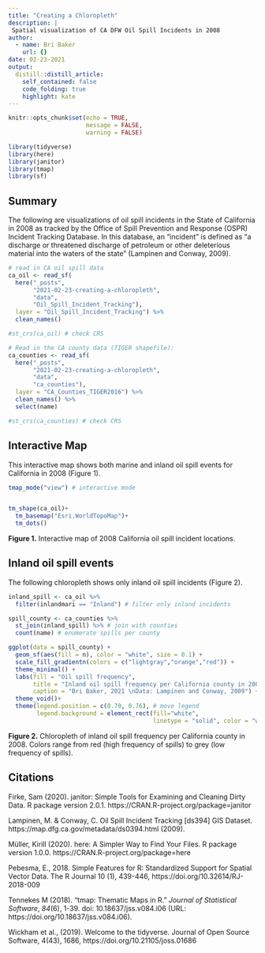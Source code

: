 ```yaml
---
title: "Creating a Chloropleth"
description: |
 Spatial visualization of CA DFW Oil Spill Incidents in 2008
author:
  - name: Bri Baker
    url: {}
date: 02-23-2021
output:
  distill::distill_article:
    self_contained: false
    code_folding: true
    highlight: kate
---
```


```r
knitr::opts_chunk$set(echo = TRUE,
                      message = FALSE,
                      warning = FALSE)

library(tidyverse)
library(here)
library(janitor)
library(tmap)
library(sf)

```

## Summary

The following are visualizations of oil spill incidents in the State of California in 2008 as tracked by the Office of Spill Prevention and Response (OSPR) Incident Tracking Database. In this database, an "incident" is defined as "a discharge or threatened discharge of petroleum or other deleterious material into the waters of the state" (Lampinen and Conway, 2009).



```r

# read in CA oil spill data
ca_oil <- read_sf(
  here("_posts",
       "2021-02-23-creating-a-chloropleth",
       "data",
       "Oil_Spill_Incident_Tracking"), 
  layer = "Oil_Spill_Incident_Tracking") %>% 
  clean_names()

#st_crs(ca_oil) # check CRS

# Read in the CA county data (TIGER shapefile):
ca_counties <- read_sf(
  here("_posts",
       "2021-02-23-creating-a-chloropleth",
       "data",
       "ca_counties"), 
  layer = "CA_Counties_TIGER2016") %>% 
  clean_names() %>% 
  select(name)

#st_crs(ca_counties) # check CRS

```


## Interactive Map

This interactive map shows both marine and inland oil spill events for California in 2008 (Figure 1).

```r

tmap_mode("view") # interactive mode


tm_shape(ca_oil)+
  tm_basemap("Esri.WorldTopoMap")+
  tm_dots()

```
**Figure 1.** Interactive map of 2008 California oil spill incident locations.



## Inland oil spill events

The following chloropleth shows only inland oil spill incidents (Figure 2).

```r
inland_spill <- ca_oil %>%
  filter(inlandmari == "Inland") # filter only inland incidents

spill_county <- ca_counties %>% 
  st_join(inland_spill) %>% # join with counties
  count(name) # enumerate spills per county

```

```r
ggplot(data = spill_county) +
  geom_sf(aes(fill = n), color = "white", size = 0.1) +
  scale_fill_gradientn(colors = c("lightgray","orange","red")) +
  theme_minimal() +
  labs(fill = "Oil spill frequency",
       title = "Inland oil spill frequency per California county in 2008",
       caption = "Bri Baker, 2021 \nData: Lampinen and Conway, 2009") +
  theme_void()+
  theme(legend.position = c(0.79, 0.76), # move legend
        legend.background = element_rect(fill="white", 
                                         linetype = "solid", color = "whitesmoke"))
```

**Figure 2.** Chloropleth of inland oil spill frequency per California county in 2008. Colors range from red (high frequency of spills) to grey (low frequency of spills).



## Citations

Firke, Sam (2020). janitor: Simple Tools for Examining and Cleaning Dirty Data. R package version 2.0.1.
  https://CRAN.R-project.org/package=janitor

Lampinen, M. & Conway, C. Oil Spill Incident Tracking [ds394] GIS Dataset. https://map.dfg.ca.gov/metadata/ds0394.html (2009).

Müller, Kirill (2020). here: A Simpler Way to Find Your Files. R package version 1.0.0.
  https://CRAN.R-project.org/package=here
  
Pebesma, E., 2018. Simple Features for R: Standardized Support for Spatial Vector Data. The R Journal 10 (1), 439-446,
  https://doi.org/10.32614/RJ-2018-009

Tennekes M (2018). “tmap: Thematic Maps in R.”
_Journal of Statistical Software_, *84*(6), 1-39.
doi: 10.18637/jss.v084.i06 (URL:
https://doi.org/10.18637/jss.v084.i06).

Wickham et al., (2019). Welcome to the tidyverse. Journal of Open Source Software, 4(43), 1686,
  https://doi.org/10.21105/joss.01686


